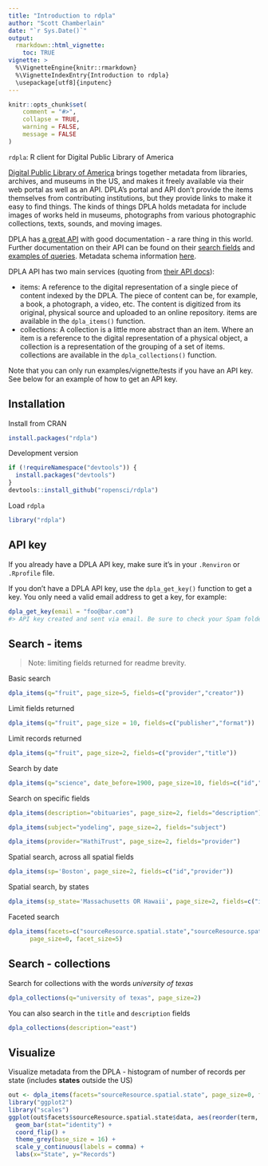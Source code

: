 ```yaml
---
title: "Introduction to rdpla"
author: "Scott Chamberlain"
date: "`r Sys.Date()`"
output:
  rmarkdown::html_vignette:
    toc: TRUE
vignette: >
  %\VignetteEngine{knitr::rmarkdown}
  %\VignetteIndexEntry{Introduction to rdpla}
  \usepackage[utf8]{inputenc}
---
```


```r
knitr::opts_chunk$set(
	comment = "#>",
	collapse = TRUE,
	warning = FALSE,
	message = FALSE
)
```

`rdpla`: R client for Digital Public Library of America

[Digital Public Library of America][dpla] brings together metadata from libraries, archives,
and museums in the US, and makes it freely available via their web portal as well as 
an API. DPLA's portal and API don't provide the items themselves from contributing 
institutions, but they provide links to make it easy to find things. The kinds of 
things DPLA holds metadata for include images of works held in museums, photographs
from various photographic collections, texts, sounds, and moving images. 

DPLA has [a great API](https://github.com/dpla/platform) with good documentation - 
a rare thing in this world. Further documentation on their API can be found on their [search fields](https://dp.la/info/developers/codex/responses/field-reference/) and [examples of queries](https://dp.la/info/developers/codex/requests/).  Metadata schema information [here](https://dp.la/info/wp-content/uploads/2013/04/DPLA-MAP-V3.1-2.pdf).

DPLA API has two main services (quoting from [their API docs](https://dp.la/info/developers/codex/requests/)):

* items: A reference to the digital representation of a single piece of content indexed by 
the DPLA. The piece of content can be, for example, a book, a photograph, a video, etc. The 
content is digitized from its original, physical source and uploaded to an online repository. 
items are available in the `dpla_items()` function.
* collections: A collection is a little more abstract than an item. Where an item is a 
reference to the digital representation of a physical object, a collection is a 
representation of the grouping of a set of items. collections are available in the 
`dpla_collections()` function.

Note that you can only run examples/vignette/tests if you have an API key. See below for an example of how
to get an API key.

## Installation

Install from CRAN

```r
install.packages("rdpla")
```

Development version

```r
if (!requireNamespace("devtools")) {
  install.packages("devtools")
}
devtools::install_github("ropensci/rdpla")
```

Load `rdpla`

```r
library("rdpla")
```

## API key

If you already have a DPLA API key, make sure it's in your `.Renviron` or `.Rprofile` file. 

If you don't have a DPLA API key, use the `dpla_get_key()` function to get a key. 
You only need a valid email address to get a key, for example:

```r
dpla_get_key(email = "foo@bar.com")
#> API key created and sent via email. Be sure to check your Spam folder, too.
```

## Search - items

> Note: limiting fields returned for readme brevity.

Basic search

```r
dpla_items(q="fruit", page_size=5, fields=c("provider","creator"))
```

Limit fields returned

```r
dpla_items(q="fruit", page_size = 10, fields=c("publisher","format"))
```

Limit records returned

```r
dpla_items(q="fruit", page_size=2, fields=c("provider","title"))
```

Search by date

```r
dpla_items(q="science", date_before=1900, page_size=10, fields=c("id","date"))
```

Search on specific fields

```r
dpla_items(description="obituaries", page_size=2, fields="description")
```

```r
dpla_items(subject="yodeling", page_size=2, fields="subject")
```

```r
dpla_items(provider="HathiTrust", page_size=2, fields="provider")
```

Spatial search, across all spatial fields

```r
dpla_items(sp='Boston', page_size=2, fields=c("id","provider"))
```

Spatial search, by states

```r
dpla_items(sp_state='Massachusetts OR Hawaii', page_size=2, fields=c("id","provider"))
```

Faceted search

```r
dpla_items(facets=c("sourceResource.spatial.state","sourceResource.spatial.country"),
      page_size=0, facet_size=5)
```

## Search - collections

Search for collections with the words _university of texas_

```r
dpla_collections(q="university of texas", page_size=2)
```

You can also search in the `title` and `description` fields

```r
dpla_collections(description="east")
```

## Visualize

Visualize metadata from the DPLA - histogram of number of records per state (includes __states__ outside the US)

```r
out <- dpla_items(facets="sourceResource.spatial.state", page_size=0, facet_size=25)
library("ggplot2")
library("scales")
ggplot(out$facets$sourceResource.spatial.state$data, aes(reorder(term, count), count)) +
  geom_bar(stat="identity") +
  coord_flip() +
  theme_grey(base_size = 16) +
  scale_y_continuous(labels = comma) +
  labs(x="State", y="Records")
```


[dpla]: https://dp.la
